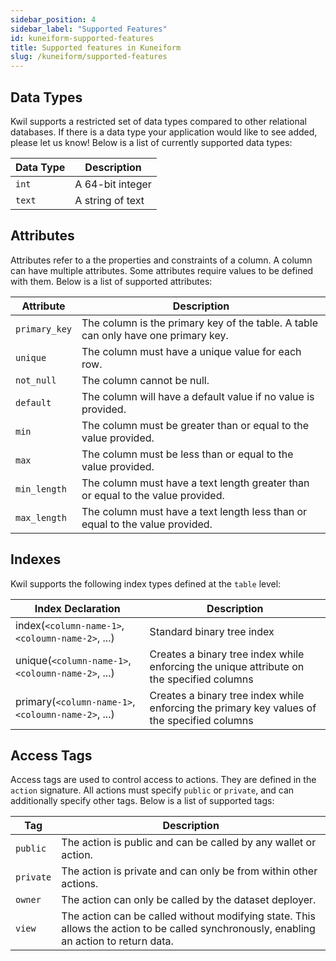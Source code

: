 ```yaml
---
sidebar_position: 4
sidebar_label: "Supported Features"
id: kuneiform-supported-features
title: Supported features in Kuneiform
slug: /kuneiform/supported-features
---
```


## Data Types

Kwil supports a restricted set of data types compared to other relational databases.  If there is a data type your application would like to see added, please let us know!  Below is a list of currently supported data types:

| Data Type | Description |
| --------- | ----------- |
| `int` | A 64-bit integer |
| `text` | A string of text |

## Attributes

Attributes refer to a the properties and constraints of a column.  A column can have multiple attributes.  Some attributes require values to be defined with them.  Below is a list of supported attributes:

| Attribute | Description |
| --------- | ----------- |
| `primary_key` | The column is the primary key of the table.  A table can only have one primary key. |
| `unique` | The column must have a unique value for each row. |
| `not_null` | The column cannot be null. |
| `default` | The column will have a default value if no value is provided. |
| `min` | The column must be greater than or equal to the value provided. |
| `max` | The column must be less than or equal to the value provided. |
| `min_length` | The column must have a text length greater than or equal to the value provided. |
| `max_length` | The column must have a text length less than or equal to the value provided. |

## Indexes

Kwil supports the following index types defined at the `table` level:

| Index Declaration | Description |
| ----------------- | ----------- |
| index(`<column-name-1>`, `<coloumn-name-2>`, ...) | Standard binary tree index |
| unique(`<column-name-1>`, `<coloumn-name-2>`, ...) | Creates a binary tree index while enforcing the unique attribute on the specified columns |
| primary(`<column-name-1>`, `<coloumn-name-2>`, ...) | Creates a binary tree index while enforcing the primary key values of the specified columns |

## Access Tags

Access tags are used to control access to actions.  They are defined in the `action` signature.  All actions must specify `public` or `private`, and can additionally
specify other tags.  Below is a list of supported tags:

| Tag | Description |
| ------------- | ----------- |
| `public` | The action is public and can be called by any wallet or action. |
| `private` | The action is private and can only be from within other actions. |
| `owner` | The action can only be called by the dataset deployer. |
| `view` | The action can be called without modifying state.  This allows the action to be called synchronously, enabling an action to return data. |